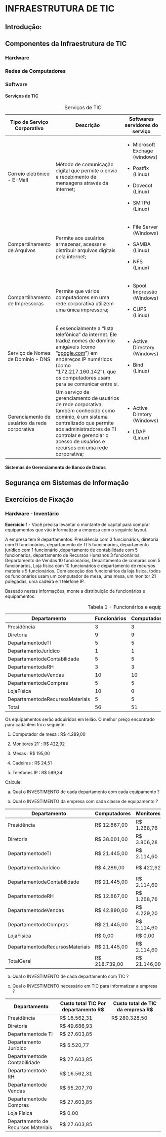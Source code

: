 # INFRAESTRUTURA DE TIC

## Introdução:

## Componentes da Infraestrutura de TIC

### Hardware

### Redes de Computadores

### Software

#### Serviços de TIC

+-----------------------------------------------+---------------------------------------------------------------------------------------------------------------------------------------------------------------------------------------------------------------------------------------------------------------------+---------------------------------+
| Tipo de Serviço Corporativo                   | Descrição                                                                                                                                                                                                                                                           | Softwares servidores do serviço |
+===============================================+=====================================================================================================================================================================================================================================================================+=================================+
| Correio eletrônico - E-Mail                   | Método de comunicação digital que permite o envio e recebimento de mensagens através da internet;                                                                                                                                                                   | -   Microsoft Exchage (windows) |
|                                               |                                                                                                                                                                                                                                                                     |                                 |
|                                               |                                                                                                                                                                                                                                                                     | -   Postfix (Linux)             |
|                                               |                                                                                                                                                                                                                                                                     |                                 |
|                                               |                                                                                                                                                                                                                                                                     | -   Dovecot (Linux)             |
|                                               |                                                                                                                                                                                                                                                                     |                                 |
|                                               |                                                                                                                                                                                                                                                                     | -   SMTPd (Linux)               |
+-----------------------------------------------+---------------------------------------------------------------------------------------------------------------------------------------------------------------------------------------------------------------------------------------------------------------------+---------------------------------+
| Compartilhamento de Arquivos                  | Permite aos usuários armazenar, acessar e distribuir arquivos digitais pela internet;                                                                                                                                                                               | -   File Server (Windows)       |
|                                               |                                                                                                                                                                                                                                                                     |                                 |
|                                               |                                                                                                                                                                                                                                                                     | -   SAMBA (Linux)               |
|                                               |                                                                                                                                                                                                                                                                     |                                 |
|                                               |                                                                                                                                                                                                                                                                     | -   NFS (Linux)                 |
+-----------------------------------------------+---------------------------------------------------------------------------------------------------------------------------------------------------------------------------------------------------------------------------------------------------------------------+---------------------------------+
| Compartilhamento de Impressoras               | Permite que vários computadores em uma rede corporativa utilizem uma única impressora;                                                                                                                                                                              | -   Spool Impressão (Windows)   |
|                                               |                                                                                                                                                                                                                                                                     |                                 |
|                                               |                                                                                                                                                                                                                                                                     | -   CUPS (Linux)                |
+-----------------------------------------------+---------------------------------------------------------------------------------------------------------------------------------------------------------------------------------------------------------------------------------------------------------------------+---------------------------------+
| Serviço de Nomes de Domínio - DNS             | É essencialmente a "lista telefônica" da internet. Ele traduz nomes de domínio amigáveis (como "[google.com](https://www.google.com/search?q=google.com)") em endereços IP numéricos (como "172.217.160.142"), que os computadores usam para se comunicar entre si. | -   Active Directory (Windows)  |
|                                               |                                                                                                                                                                                                                                                                     |                                 |
|                                               |                                                                                                                                                                                                                                                                     | -   Bind (Linux)                |
+-----------------------------------------------+---------------------------------------------------------------------------------------------------------------------------------------------------------------------------------------------------------------------------------------------------------------------+---------------------------------+
| Gerenciamento de usuários da rede corporativa | Um serviço de gerenciamento de usuários de rede corporativa, também conhecido como domínio, é um sistema centralizado que permite aos administradores de TI controlar e gerenciar o acesso de usuários e recursos em uma rede corporativa;                          | -   Active Diretory (Windows)   |
|                                               |                                                                                                                                                                                                                                                                     |                                 |
|                                               |                                                                                                                                                                                                                                                                     | -   LDAP (Linux)                |
+-----------------------------------------------+---------------------------------------------------------------------------------------------------------------------------------------------------------------------------------------------------------------------------------------------------------------------+---------------------------------+

: Serviços de TIC

#### Sistemas de Gerenciamento de Banco de Dados

## Segurança em Sistemas de Informação

## Exercícios de Fixação

### Hardware - Inventário

**Exercício 1 -** Você precisa levantar o montante de capital para comprar equipamentos que vão informatizar a empresa com o seguinte layout.

A empresa tem 9 departamentos: Presidência com 3 funcionários, diretoria com 9 funcionários, departamento de TI 5 funcionários, departamento jurídico com 1 funcionário ,departamento de contabilidade com 5 funcionários, departamento de Recursos Humanos 3 funcionários, Departamento de Vendas 10 funcionários, Departamento de compras com 5 funcionários, Loja física com 10 funcionários e departamento de recursos materiais 5 funcionários. Com exceção dos funcionários da loja física, todos os funcionários usam um computador de mesa, uma mesa, um monitor 21 polegadas, uma cadeira e 1 telefone IP.

Baseado nestas informações, monte a distribuição de funcionários e equipamentos:

| Departamento | Funcionários | ComputadoresdeMesa | Mesas | Monitores21" | Cadeiras | TelefonesIP |
|----|----|----|----|----|----|----|
| Presidência | 3 | 3 | 3 | 3 | 3 | 3 |
| Diretoria | 9 | 9 | 9 | 9 | 9 | 9 |
| DepartamentodeTI | 5 | 5 | 5 | 5 | 5 | 5 |
| DepartamentoJurídico | 1 | 1 | 1 | 1 | 1 | 1 |
| DepartamentodeContabilidade | 5 | 5 | 5 | 5 | 5 | 5 |
| DepartamentodeRH | 3 | 3 | 3 | 3 | 3 | 3 |
| DepartamentodeVendas | 10 | 10 | 10 | 10 | 10 | 10 |
| DepartamentodeCompras | 5 | 5 | 5 | 5 | 5 | 5 |
| LojaFísica | 10 | 0 | 0 | 0 | 0 | 0 |
| DepartamentodeRecursosMateriais | 5 | 5 | 5 | 5 | 5 | 5 |
| Total | 56 | 51 | 51 | 51 | 51 | 51 |

: Tabela 1 - Funcionários e equipamentos por departamento

Os equipamentos serão adquiridos em leilão. O melhor preço encontrado para cada item foi o seguinte:

1.  Computador de mesa : R\$ 4.289,00

2.  Monitores 21’ : R\$ 422,92

3.  Mesas : R\$ 195,00

4.  Cadeiras : R\$ 24,51

5.  Telefones IP : R\$ 589,34

Calcule:

a)  Qual o INVESTIMENTO de cada departamento com cada equipamento ?

b)  Qual o INVESTIMENTO da empresa com cada classe de equipamento ?

| Departamento | Computadores | Monitores | Mesas | Cadeiras | TelefonesIP |
|----|----|----|----|----|----|
| Presidência | R\$ 12.867,00 | R\$ 1.268,76 | R\$ 585,00 | R\$ 73,53 | R\$ 1.768,02 |
| Diretoria | R\$ 38.601,00 | R\$ 3.806,28 | R\$ 1.755,00 | R\$ 220,59 | R\$ 5.304,06 |
| DepartamentodeTI | R\$ 21.445,00 | R\$ 2.114,60 | R\$ 975,00 | R\$ 122,55 | R\$ 2.946,70 |
| DepartamentoJurídico | R\$ 4.289,00 | R\$ 422,92 | R\$ 195,00 | R\$ 24,51 | R\$ 589,34 |
| DepartamentodeContabilidade | R\$ 21.445,00 | R\$ 2.114,60 | R\$ 975,00 | R\$ 122,55 | R\$ 2.946,70 |
| DepartamentodeRH | R\$ 12.867,00 | R\$ 1.268,76 | R\$ 585,00 | R\$ 73,53 | R\$ 1.768,02 |
| DepartamentodeVendas | R\$ 42.890,00 | R\$ 4.229,20 | R\$ 1.950,00 | R\$ 245,10 | R\$ 5.893,40 |
| DepartamentodeCompras | R\$ 21.445,00 | R\$ 2.114,60 | R\$ 975,00 | R\$ 122,55 | R\$ 2.946,70 |
| LojaFísica | R\$ 0,00 | R\$ 0,00 | R\$ 0,00 | R\$ 0,00 | R\$ 0,00 |
| DepartamentodeRecursosMateriais | R\$ 21.445,00 | R\$ 2.114,60 | R\$ 975,00 | R\$ 122,55 | R\$ 2.946,70 |
| TotalGeral | R\$ 218.739,00 | R\$ 21.146,00 | R\$ 9.750,00 | R\$ 1.225,50 | R\$ 29.467,00 |

b)  Qual o INVESTIMENTO de cada departamento com TIC ?

c)  Qual o INVESTIMENTO necessário em TIC para informatizar a empresa ?

| Departamento | Custo total TIC Por departamento R\$ | Custo total de TIC da empresa R\$ |
|----|----|----|
| Presidência | R\$ 16.562,31 | R\$ 280.328,50 |
| Diretoria | R\$ 49.686,93 |  |
| Departamentode TI | R\$ 27.603,85 |  |
| Departamento Jurídico | R\$ 5.520,77 |  |
| Departamentode Contabilidade | R\$ 27.603,85 |  |
| Departamentode RH | R\$ 16.562,31 |  |
| Departamentode Vendas | R\$ 55.207,70 |  |
| Departamentode Compras | R\$ 27.603,85 |  |
| Loja Física | R\$ 0,00 |  |
| Departamento de Recursos Materiais | R\$ 27.603,85 |  |
